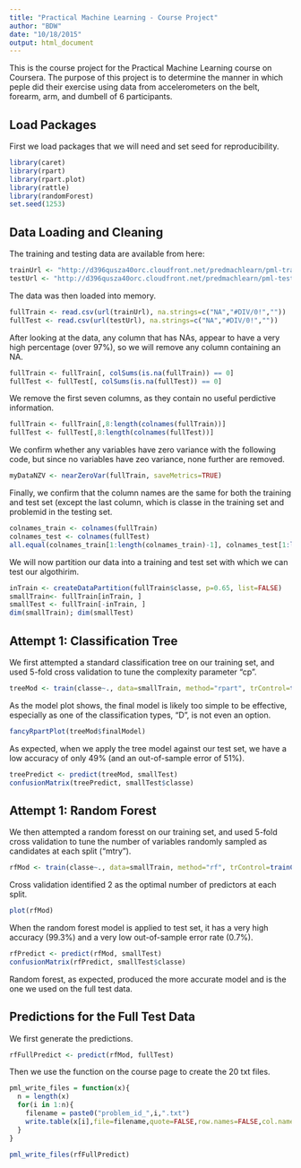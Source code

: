 ---
title: "Practical Machine Learning - Course Project"
author: "BDW"
date: "10/18/2015"
output: html_document
---

This is the course project for the Practical Machine Learning course on Coursera.  The purpose of this project is to determine the manner in which peple did their exercise using data from accelerometers on the belt, forearm, arm, and dumbell of 6 participants.

## Load Packages
First we load packages that we will need and set seed for reproducibility.
```{r}
library(caret)
library(rpart)
library(rpart.plot)
library(rattle)
library(randomForest)
set.seed(1253)
```

## Data Loading and Cleaning

The training and testing data are available from here:
```{r}
trainUrl <- "http://d396qusza40orc.cloudfront.net/predmachlearn/pml-training.csv"
testUrl <- "http://d396qusza40orc.cloudfront.net/predmachlearn/pml-testing.csv"
```

The data was then loaded into memory.
```{r}
fullTrain <- read.csv(url(trainUrl), na.strings=c("NA","#DIV/0!",""))
fullTest <- read.csv(url(testUrl), na.strings=c("NA","#DIV/0!",""))
```

After looking at the data, any column that has NAs, appear to have a very high percentage (over 97%), so we will remove any column containing an NA.
```{r}
fullTrain <- fullTrain[, colSums(is.na(fullTrain)) == 0] 
fullTest <- fullTest[, colSums(is.na(fullTest)) == 0]
```

We remove the first seven columns, as they contain no useful perdictive information.
```{r}
fullTrain <- fullTrain[,8:length(colnames(fullTrain))]
fullTest <- fullTest[,8:length(colnames(fullTest))]
```

We confirm whether any variables have zero variance with the following code, but since no variables have zeo variance, none further are removed.
```{r, results='hide'}
myDataNZV <- nearZeroVar(fullTrain, saveMetrics=TRUE)
```

Finally, we confirm that the column names are the same for both the training and test set (except the last column, which is classe in the training set and problemid in the testing set.
```{r}
colnames_train <- colnames(fullTrain)
colnames_test <- colnames(fullTest)
all.equal(colnames_train[1:length(colnames_train)-1], colnames_test[1:length(colnames_train)-1])
```

We will now partition our data into a training and test set with which we can test our algothirim.
```{r}
inTrain <- createDataPartition(fullTrain$classe, p=0.65, list=FALSE)
smallTrain<- fullTrain[inTrain, ]
smallTest <- fullTrain[-inTrain, ]
dim(smallTrain); dim(smallTest)
```

## Attempt 1: Classification Tree

We first attempted a standard classification tree on our training set, and used 5-fold cross validation to tune the complexity parameter "cp".
```{r}
treeMod <- train(classe~., data=smallTrain, method="rpart", trControl=trainControl(method = "cv", number = 5))
```

As the model plot shows, the final model is likely too simple to be effective, especially as one of the classification types, "D", is not even an option.

```{r}
fancyRpartPlot(treeMod$finalModel)
```

As expected, when we apply the tree model against our test set, we have a low accuracy of only 49% (and an out-of-sample error of 51%).
```{r}
treePredict <- predict(treeMod, smallTest)
confusionMatrix(treePredict, smallTest$classe)
```

## Attempt 1: Random Forest

We then attempted a random foresst on our training set, and used 5-fold cross validation to tune the number of variables randomly sampled as candidates at each split ("mtry").
```{r}
rfMod <- train(classe~., data=smallTrain, method="rf", trControl=trainControl(method="cv", number = 5))
```

Cross validation identified 2 as the optimal number of predictors at each split.
```{r}
plot(rfMod)
```

When the random forest model is applied to test set, it has a very high accuracy (99.3%) and a very low out-of-sample error rate (0.7%).
```{r}
rfPredict <- predict(rfMod, smallTest)
confusionMatrix(rfPredict, smallTest$classe)
```

Random forest, as expected, produced the more accurate model and is the one we used on the full test data.

## Predictions for the Full Test Data

We first generate the predictions.
```{r}
rfFullPredict <- predict(rfMod, fullTest)
```

Then we use the function on the course page to create the 20 txt files.
```{r}
pml_write_files = function(x){
  n = length(x)
  for(i in 1:n){
    filename = paste0("problem_id_",i,".txt")
    write.table(x[i],file=filename,quote=FALSE,row.names=FALSE,col.names=FALSE)
  }
}

pml_write_files(rfFullPredict)
```
